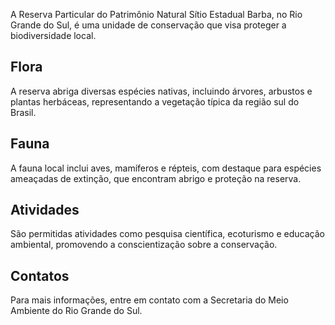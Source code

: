 A Reserva Particular do Patrimônio Natural Sítio Estadual Barba, no Rio Grande do Sul, é uma unidade de conservação que visa proteger a biodiversidade local.

## Flora

A reserva abriga diversas espécies nativas, incluindo árvores, arbustos e plantas herbáceas, representando a vegetação típica da região sul do Brasil.

## Fauna

A fauna local inclui aves, mamíferos e répteis, com destaque para espécies ameaçadas de extinção, que encontram abrigo e proteção na reserva.

## Atividades

São permitidas atividades como pesquisa científica, ecoturismo e educação ambiental, promovendo a conscientização sobre a conservação.

## Contatos

Para mais informações, entre em contato com a Secretaria do Meio Ambiente do Rio Grande do Sul.